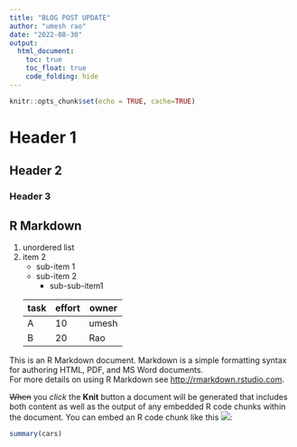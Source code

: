 ```yaml
---
title: "BLOG POST UPDATE"
author: "umesh rao"
date: "2022-08-30"
output:  
  html_document:
    toc: true
    toc_float: true
    code_folding: hide
---
```

```r
knitr::opts_chunk$set(echo = TRUE, cache=TRUE)
```
# Header 1
## Header 2
### Header 3
## R Markdown
1. unordered list  
2. item 2
    + sub-item 1
    + sub-item 2
        + sub-sub-item1
    
    
    task | effort | owner
    ---- | ------ | -----
    A    | 10     | umesh
    B    | 20     | Rao

This is an R Markdown document. Markdown is a simple formatting syntax for authoring HTML, PDF, and MS Word documents.<br>   For more details on using R Markdown see <http://rmarkdown.rstudio.com>.

~~When~~ you *click* the **Knit** button a document will be generated that includes both content as well as the output of any embedded R code chunks within the document. You can embed an R code chunk like this ![](C:\Users\umerao\Downloads\WhatsApp Image 2022-08-23 at 2.39.07 AM.jpeg):


```r
summary(cars)
```
